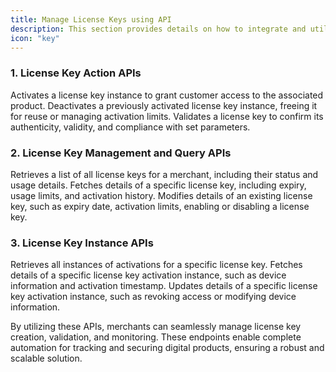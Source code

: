 ```yaml
---
title: Manage License Keys using API
description: This section provides details on how to integrate and utilize the License Key Management feature using the available APIs.
icon: "key"
---
```




### **1. License Key Action APIs**

<Card title="POST: Activate License" icon="link" href="/api-reference/licenses/activate-license" horizontal>
    Activates a license key instance to grant customer access to the associated product.
</Card>

<Card title="POST: Deactivate License" icon="link" href="/api-reference/licenses/deactivate-license" horizontal>
    Deactivates a previously activated license key instance, freeing it for reuse or managing activation limits.
</Card>

<Card title="POST: Validate License" icon="link" href="/api-reference/licenses/validate-license" horizontal>
    Validates a license key to confirm its authenticity, validity, and compliance with set parameters.
</Card>

### **2. License Key Management and Query APIs**

<Card title="GET: Get License Keys" icon="link" href="/api-reference/licenses/get-license-keys" horizontal>
    Retrieves a list of all license keys for a merchant, including their status and usage details.
</Card>

<Card title="GET: Get License Key" icon="link" href="/api-reference/licenses/get-license-key" horizontal>
    Fetches details of a specific license key, including expiry, usage limits, and activation history.
</Card>

<Card title="PATCH: Update License Key" icon="link" href="/api-reference/licenses/update-license-key" horizontal>
    Modifies details of an existing license key, such as expiry date, activation limits, enabling or disabling a license key.
</Card>

### **3. License Key Instance APIs**

<Card title="GET: Get License Key Instances" icon="link" href="/api-reference/licenses/get-license-key-instances" horizontal>
    Retrieves all instances of activations for a specific license key.
</Card>

<Card title="GET: Get License Key Instance" icon="link" href="/api-reference/licenses/get-license-key-instance" horizontal>
    Fetches details of a specific license key activation instance, such as device information and activation timestamp.
</Card>

<Card title="PATCH: Update License Key Instance" icon="link" href="/api-reference/licenses/update-license-key-instance" horizontal>
    Updates details of a specific license key activation instance, such as revoking access or modifying device information.
</Card>

By utilizing these APIs, merchants can seamlessly manage license key creation, validation, and monitoring. These endpoints enable complete automation for tracking and securing digital products, ensuring a robust and scalable solution.